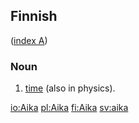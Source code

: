 ==Finnish==
([[Wiktionary:Finnish_index_a|index A]])

===Noun===

# [[time]] (also in physics).

[[io:Aika]]
[[pl:Aika]]
[[fi:Aika]]
[[sv:aika]]